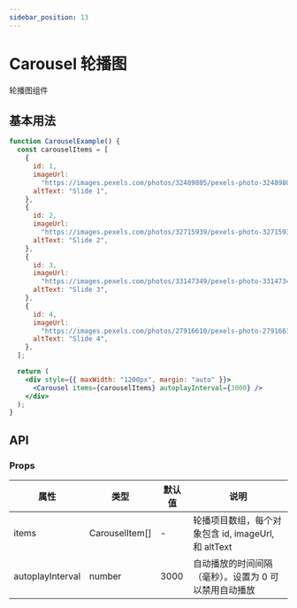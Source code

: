 ```yaml
---
sidebar_position: 13
---
```


# Carousel 轮播图

轮播图组件

## 基本用法

```jsx live
function CarouselExample() {
  const carouselItems = [
    {
      id: 1,
      imageUrl:
        "https://images.pexels.com/photos/32489805/pexels-photo-32489805.jpeg",
      altText: "Slide 1",
    },
    {
      id: 2,
      imageUrl:
        "https://images.pexels.com/photos/32715939/pexels-photo-32715939.jpeg",
      altText: "Slide 2",
    },
    {
      id: 3,
      imageUrl:
        "https://images.pexels.com/photos/33147349/pexels-photo-33147349.jpeg",
      altText: "Slide 3",
    },
    {
      id: 4,
      imageUrl:
        "https://images.pexels.com/photos/27916610/pexels-photo-27916610.jpeg",
      altText: "Slide 4",
    },
  ];

  return (
    <div style={{ maxWidth: "1200px", margin: "auto" }}>
      <Carousel items={carouselItems} autoplayInterval={3000} />
    </div>
  );
}
```

## API

### Props

| 属性             | 类型                          | 默认值  | 说明                                                  |
| ---------------- | ----------------------------- | ------- | ----------------------------------------------------- |
| items            | CarouselItem[]                | -       | 轮播项目数组，每个对象包含 id, imageUrl, 和 altText   |
| autoplayInterval | number                        | 3000    | 自动播放的时间间隔（毫秒）。设置为 0 可以禁用自动播放 |
